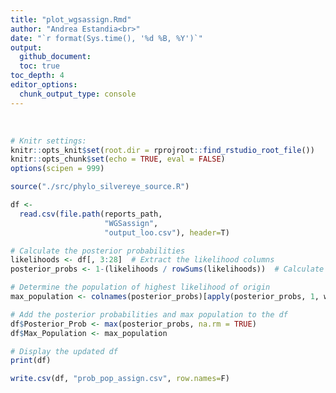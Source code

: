 ```yaml
---
title: "plot_wgsassign.Rmd"
author: "Andrea Estandia<br>"
date: "`r format(Sys.time(), '%d %B, %Y')`"
output:
  github_document:
  toc: true
toc_depth: 4
editor_options:
  chunk_output_type: console
---
```

  <br>
  
```r
# Knitr settings: 
knitr::opts_knit$set(root.dir = rprojroot::find_rstudio_root_file())
knitr::opts_chunk$set(echo = TRUE, eval = FALSE)
options(scipen = 999)
```

```r
source("./src/phylo_silvereye_source.R")
```

```r
df <- 
  read.csv(file.path(reports_path, 
                     "WGSassign", 
                     "output_loo.csv"), header=T)
```

```r
# Calculate the posterior probabilities
likelihoods <- df[, 3:28]  # Extract the likelihood columns
posterior_probs <- 1-(likelihoods / rowSums(likelihoods))  # Calculate posterior probabilities

# Determine the population of highest likelihood of origin
max_population <- colnames(posterior_probs)[apply(posterior_probs, 1, which.max)]

# Add the posterior probabilities and max population to the df
df$Posterior_Prob <- max(posterior_probs, na.rm = TRUE)
df$Max_Population <- max_population

# Display the updated df
print(df)

write.csv(df, "prob_pop_assign.csv", row.names=F)
```


